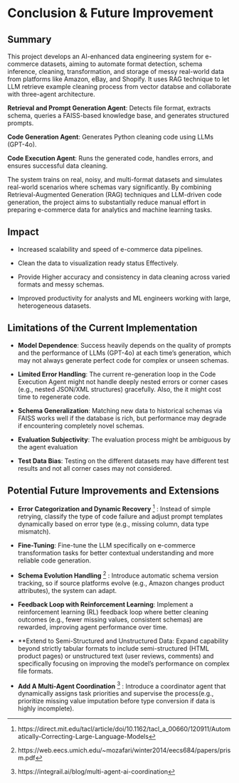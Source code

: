 # Conclusion & Future Improvement
## Summary
This project develops an AI-enhanced data engineering system for e-commerce datasets, aiming to automate format detection, schema inference, cleaning, transformation, and storage of messy real-world data from platforms like Amazon, eBay, and Shopify.
It uses RAG technique to let LLM retrieve example cleaning process from vector databse and collaborate with three-agent architecture.

**Retrieval and Prompt Generation Agent**: Detects file format, extracts schema, queries a FAISS-based knowledge base, and generates structured prompts.

**Code Generation Agent**: Generates Python cleaning code using LLMs (GPT-4o).

**Code Execution Agent**: Runs the generated code, handles errors, and ensures successful data cleaning.

The system trains on real, noisy, and multi-format datasets and simulates real-world scenarios where schemas vary significantly.
By combining Retrieval-Augmented Generation (RAG) techniques and LLM-driven code generation, the project aims to substantially reduce manual effort in preparing e-commerce data for analytics and machine learning tasks.

## Impact

- Increased scalability and speed of e-commerce data pipelines.

- Clean the data to visualization ready status Effectively.

- Provide Higher accuracy and consistency in data cleaning across varied formats and messy schemas.

- Improved productivity for analysts and ML engineers working with large, heterogeneous datasets.

## Limitations of the Current Implementation
- **Model Dependence**: Success heavily depends on the quality of prompts and the performance of LLMs (GPT-4o) at each time's generation, which may not always generate perfect code for complex or unseen schemas.

- **Limited Error Handling**: The current re-generation loop in the Code Execution Agent might not handle deeply nested errors or corner cases (e.g., nested JSON/XML structures) gracefully. Also, the it might cost time to regenerate code.

- **Schema Generalization**: Matching new data to historical schemas via FAISS works well if the database is rich, but performance may degrade if encountering completely novel schemas.

- **Evaluation Subjectivity**: The evaluation process might be ambiguous by the agent evaluation

- **Test Data Bias**: Testing on the different datasets may have different test results and not all corner cases may not considered.

## Potential Future Improvements and Extensions
- **Error Categorization and Dynamic Recovery** [^1] : Instead of simple retrying, classify the type of code failure and adjust prompt templates dynamically based on error type (e.g., missing column, data type mismatch).

[^1]: https://direct.mit.edu/tacl/article/doi/10.1162/tacl_a_00660/120911/Automatically-Correcting-Large-Language-Models

- **Fine-Tuning**: Fine-tune the LLM specifically on e-commerce transformation tasks for better contextual understanding and more reliable code generation.

- **Schema Evolution Handling** [^2] : Introduce automatic schema version tracking, so if source platforms evolve (e.g., Amazon changes product attributes), the system can adapt.

[^2]: https://web.eecs.umich.edu/~mozafari/winter2014/eecs684/papers/prism.pdf

- **Feedback Loop with Reinforcement Learning**: Implement a reinforcement learning (RL) feedback loop where better cleaning outcomes (e.g., fewer missing values, consistent schemas) are rewarded, improving agent performance over time.

- **Extend to Semi-Structured and Unstructured Data: Expand capability beyond strictly tabular formats to include semi-structured (HTML product pages) or unstructured text (user reviews, comments) and specifically focusing on improving the model's performance on complex file formats.

- **Add A Multi-Agent Coordination** [^3] : Introduce a coordinator agent that dynamically assigns task priorities and supervise the process(e.g., prioritize missing value imputation before type conversion if data is highly incomplete).

[^3]: https://integrail.ai/blog/multi-agent-ai-coordination